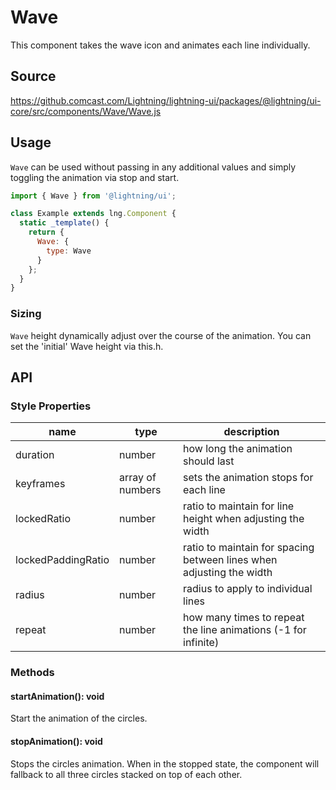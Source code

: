 
# Wave

This component takes the wave icon and animates each line individually.

## Source

https://github.comcast.com/Lightning/lightning-ui/packages/@lightning/ui-core/src/components/Wave/Wave.js

## Usage

`Wave` can be used without passing in any additional values and simply toggling the animation via stop and start.

```js
import { Wave } from '@lightning/ui';

class Example extends lng.Component {
  static _template() {
    return {
      Wave: {
        type: Wave
      }
    };
  }
}
```

<Canvas>
  <Story id="utilities-wave--wave" />
</Canvas>

### Sizing

`Wave` height dynamically adjust over the course of the animation. You can set the 'initial' Wave height via this.h.

## API

### Style Properties

| name               | type             | description                                                          |
| ------------------ | ---------------- | -------------------------------------------------------------------- |
| duration           | number           | how long the animation should last                                   |
| keyframes          | array of numbers | sets the animation stops for each line                               |
| lockedRatio        | number           | ratio to maintain for line height when adjusting the width           |
| lockedPaddingRatio | number           | ratio to maintain for spacing between lines when adjusting the width |
| radius             | number           | radius to apply to individual lines                                  |
| repeat             | number           | how many times to repeat the line animations (-1 for infinite)       |

### Methods

#### startAnimation(): void

Start the animation of the circles.

#### stopAnimation(): void

Stops the circles animation. When in the stopped state, the component will fallback to all three circles stacked on top of each other.
